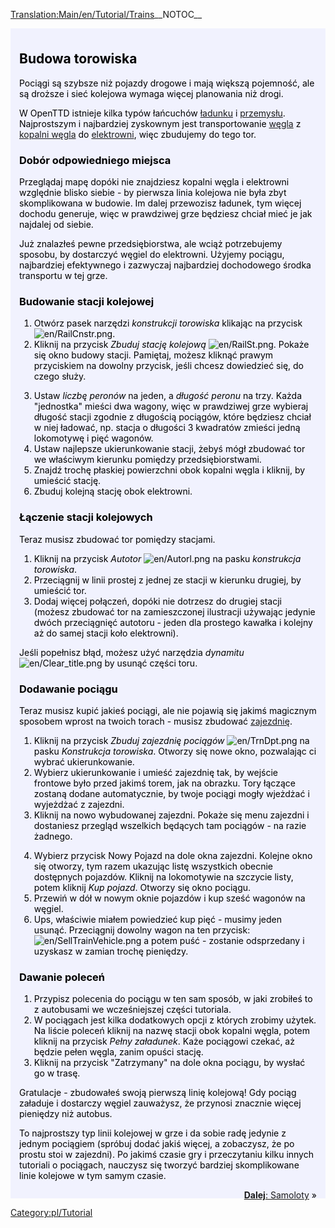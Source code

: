 [[Translation:Main/en/Tutorial/Trains]]{{en/-}}__NOTOC__
{{en/Tabs|5|3
|Tutorial/Pl|1. Zaczynamy<!--
-->|Tutorial/Autobusy/Pl|2. Autobusy<!--
-->|Tutorial/Pociagi/Pl|3. Pociągi<!--
-->|Tutorial/Samoloty/Pl|4. Samoloty<!--
-->|Tutorial/Podsumowanie/Pl|5. Podsumowanie}}
<div style="padding:.5em 1em 1em 1em; border-top:none; background-color:#f1f2fe; color:#000;">
{{Template:Tutorial/Pl}}
==Budowa torowiska==
Pociągi są szybsze niż pojazdy drogowe i mają większą pojemność, ale są droższe i sieć kolejowa wymaga więcej planowania niż drogi.

W OpenTTD istnieje kilka typów łańcuchów [[Main/pl/ładunek|ładunku]] i [[Main/pl/Przemysł|przemysłu]]. Najprostszym i najbardziej zyskownym jest transportowanie [[Main/pl/Węgiel|węgla]] z [[Main/pl/Kopalnia węgla|kopalni węgla]] do [[Main/pl/Elektrownia|elektrowni]], więc zbudujemy do tego tor.

===Dobór odpowiedniego miejsca===
Przeglądaj mapę dopóki nie znajdziesz kopalni węgla i elektrowni względnie blisko siebie - by pierwsza linia kolejowa nie była zbyt skomplikowana w budowie. Im dalej przewozisz ładunek, tym więcej dochodu generuje, więc w prawdziwej grze będziesz chciał mieć je jak najdalej od siebie.
{{en/Phototable|[[File:en/tutorial1.png|400px]]|Elektrownia i pobliska kopalnia węgla.|none}}

Już znalazłeś pewne przedsiębiorstwa, ale wciąż potrzebujemy sposobu, by dostarczyć węgiel do elektrowni. Użyjemy pociągu, najbardziej efektywnego i zazwyczaj najbardziej dochodowego środka transportu w tej grze.

===Budowanie stacji kolejowej===
{{en/Phototable|[[File:pl/Railroad Construction.png]]|Pasek narzędzi budowy torowiska.|none|6=:}}
#Otwórz pasek narzędzi ''konstrukcji torowiska'' klikając na przycisk [[File:en/RailCnstr.png]].
#Kliknij na przycisk ''Zbuduj stację kolejową'' [[File:en/RailSt.png]]. Pokaże się okno budowy stacji. Pamiętaj, możesz kliknąć prawym przyciskiem na dowolny przycisk, jeśli chcesz dowiedzieć się, do czego służy.
{{en/Phototable|[[File:pl/stationgui.png]]|Okno wyboru stacji kolejowej.|none|6=:}}
<ol start="3">
<li>Ustaw ''liczbę peronów'' na jeden, a ''długość peronu'' na trzy. Każda "jednostka" mieści dwa wagony, więc w prawdziwej grze wybieraj długość stacji zgodnie z długością pociągów, które będziesz chciał w niej ładować, np. stacja o długości 3 kwadratów zmieści jedną lokomotywę i pięć wagonów.
<li>Ustaw najlepsze ukierunkowanie stacji, żebyś mógł zbudować tor we właściwym kierunku pomiędzy przedsiębiorstwami.
<li>Znajdź trochę płaskiej powierzchni obok kopalni węgla i kliknij, by umieścić stację.
<li>Zbuduj kolejną stację obok elektrowni.
</ol>
{{en/Phototable|[[File:en/tutorial2.png|400px]]|Twoje stacje obok przedsiębiorstw.|none|6=:}}

===Łączenie stacji kolejowych===
Teraz musisz zbudować tor pomiędzy stacjami. 

#Kliknij na przycisk ''Autotor'' [[File:en/Autorl.png]] na pasku ''konstrukcja torowiska''.
#Przeciągnij w linii prostej z jednej ze stacji w kierunku drugiej, by umieścić tor.
#Dodaj więcej połączeń, dopóki nie dotrzesz do drugiej stacji (możesz zbudować tor na zamieszczonej ilustracji używając jedynie dwóch przeciągnięć autotoru - jeden dla prostego kawałka i kolejny aż do samej stacji koło elektrowni).
{{en/Phototable|[[File:en/tutorial3.png|400px]]|Połączone stacje.|none|6=:}}

Jeśli popełnisz błąd, możesz użyć narzędzia ''dynamitu'' [[File:en/Clear title.png]] by usunąć części toru.

===Dodawanie pociągu===
Teraz musisz kupić jakieś pociągi, ale nie pojawią się jakimś magicznym sposobem wprost na twoich torach - musisz zbudować [[Main/en/zajezdnia|zajezdnię]].

#Kliknij na przycisk ''Zbuduj zajezdnię pociągów'' [[File:en/TrnDpt.png]] na pasku ''Konstrukcja torowiska''. Otworzy się nowe okno, pozwalając ci wybrać ukierunkowanie. 
#Wybierz ukierunkowanie i umieść zajezdnię tak, by wejście frontowe było przed jakimś torem, jak na obrazku. Tory łączące zostaną dodane automatycznie, by twoje pociągi mogły wjeżdżać i wyjeżdżać z zajezdni.
#Kliknij na nowo wybudowanej zajezdni. Pokaże się menu zajezdni i dostaniesz przegląd wszelkich będących tam pociągów - na razie żadnego.
{{en/Phototable|[[File:pl/tutorial4.png|400px]]|Okno zajezdni|none|6=:}}
<ol start="4">
<li>Wybierz przycisk Nowy Pojazd na dole okna zajezdni. Kolejne okno się otworzy, tym razem ukazując listę wszystkich obecnie dostępnych pojazdów. Kliknij na lokomotywie na szczycie listy, potem kliknij ''Kup pojazd''. Otworzy się okno pociągu.
<li>Przewiń w dół w nowym oknie pojazdów i kup sześć wagonów na węgiel.  
<li>Ups, właściwie miałem powiedzieć kup pięć - musimy jeden usunąć. Przeciągnij dowolny wagon na ten przycisk: [[File:en/SellTrainVehicle.png]] a potem puść - zostanie odsprzedany i uzyskasz w zamian trochę pieniędzy.
</ol>

===Dawanie poleceń===
#Przypisz polecenia do pociągu w ten sam sposób, w jaki zrobiłeś to z autobusami we wcześniejszej części tutoriala.
#W pociągach jest kilka dodatkowych opcji z których zrobimy użytek. Na liście poleceń kliknij na nazwę stacji obok kopalni węgla, potem kliknij na przycisk ''Pełny załadunek''. Każe pociągowi czekać, aż będzie pełen węgla, zanim opuści stację.
#Kliknij na przycisk "Zatrzymany" na dole okna pociągu, by wysłać go w trasę.

Gratulacje - zbudowałeś swoją pierwszą linię kolejową!  Gdy pociąg załaduje i dostarczy węgiel zauważysz, że przynosi znacznie więcej pieniędzy niż autobus.

To najprostszy typ linii kolejowej w grze i da sobie radę jedynie z jednym pociągiem (spróbuj dodać jakiś więcej, a zobaczysz, że po prostu stoi w zajezdni).  Po jakimś czasie gry i przeczytaniu kilku innych tutoriali o pociągach, nauczysz się tworzyć bardziej skomplikowane linie kolejowe w tym samym czasie.

<span style="float: right">[[Main/pl/Tutorial/Samoloty|'''Dalej''': Samoloty]] &raquo;</span>
</div>
[[Category:pl/Tutorial]]